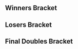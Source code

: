 {{DISPLAYTITLE:Super Smash Sundays 34: ''Melee'' Doubles Bracket}}{{SetGame|melee}}{{tabs static
|name1=Overview
|link1=Super Smash Sundays/34/Melee
|name2=Singles Bracket
|link2=Super Smash Sundays/34/Melee/Singles Bracket
|name3=Doubles Bracket
|link3=Super Smash Sundays/34/Melee/Doubles Bracket
|This=3
}}
==Winners Bracket==
{{16DEDoublesWBracketA
|column-width=160
|r1m1t1p1=MacD |r1m1t1p1flag=us
|r1m1t1p2=Alan |r1m1t1p2flag=us |r1m1t1score=2
|r1m1t2p1=hdYAMBO |r1m1t2p1flag=us
|r1m1t2p2=hdBryan |r1m1t2p2flag=us |r1m1t2score=0
|r1m1win=1
|r1m1t1p1char1= |r1m1t1p1stock1= |r1m1t1p2char1= |r1m1t1p2stock1=
|r1m1t2p1char1= |r1m1t2p1stock1=0 |r1m1t2p2char1= |r1m1t2p2stock1= |r1m1stage1= |r1m1win1=1
|r1m1t1p1char2= |r1m1t1p1stock2= |r1m1t1p2char2= |r1m1t1p2stock2=
|r1m1t2p1char2= |r1m1t2p1stock2=0 |r1m1t2p2char2= |r1m1t2p2stock2= |r1m1stage2= |r1m1win2=1

|r1m2t1p1=Captain Faceroll |r1m2t1p1flag=us
|r1m2t1p2=PsychoMidget |r1m2t1p2flag=us |r1m2t1score=2
|r1m2t2p1=Toxic Reflection |r1m2t2p1flag=us
|r1m2t2p2=Santiago |r1m2t2p2flag=us |r1m2t2score=1
|r1m2win=1
|r1m2t1p1char1= |r1m2t1p1stock1= |r1m2t1p2char1= |r1m2t1p2stock1=
|r1m2t2p1char1= |r1m2t2p1stock1=0 |r1m2t2p2char1= |r1m2t2p2stock1= |r1m2stage1= |r1m2win1=1
|r1m2t1p1char2= |r1m2t1p1stock2=0 |r1m2t1p2char2= |r1m2t1p2stock2=
|r1m2t2p1char2= |r1m2t2p1stock2= |r1m2t2p2char2= |r1m2t2p2stock2= |r1m2stage2= |r1m2win2=2
|r1m2t1p1char3= |r1m2t1p1stock3= |r1m2t1p2char3= |r1m2t1p2stock3=
|r1m2t2p1char3= |r1m2t2p1stock3=0 |r1m2t2p2char3= |r1m2t2p2stock3= |r1m2stage3= |r1m2win3=1

|r1m3t1p1=Laudandus |r1m3t1p1flag=us
|r1m3t1p2=Squid |r1m3t1p2flag=us |r1m3t1score=2
|r1m3t2p1=TheRogueTwinkie |r1m3t2p1flag=us
|r1m3t2p2=FrogVenom |r1m3t2p2flag=us |r1m3t2score=0
|r1m3win=1

|r1m4t1p1=Kira |r1m4t1p1flag=us
|r1m4t1p2=sherigami |r1m4t1p2flag=us |r1m4t1score=2
|r1m4t2p1=RagingCherry |r1m4t2p1flag=us
|r1m4t2p2=Rabbit |r1m4t2p2flag=us |r1m4t2score=0
|r1m4win=1
|r1m4t1p1char1= |r1m4t1p1stock1= |r1m4t1p2char1= |r1m4t1p2stock1=
|r1m4t2p1char1= |r1m4t2p1stock1=0 |r1m4t2p2char1= |r1m4t2p2stock1= |r1m4stage1= |r1m4win1=1
|r1m4t1p1char2= |r1m4t1p1stock2= |r1m4t1p2char2= |r1m4t1p2stock2=
|r1m4t2p1char2= |r1m4t2p1stock2=0 |r1m4t2p2char2= |r1m4t2p2stock2= |r1m4stage2= |r1m4win2=1

|r1m5t1p1=SFAT |r1m5t1p1flag=us
|r1m5t1p2=NMW |r1m5t1p2flag=us |r1m5t1score=2
|r1m5t2p1=The Grouch |r1m5t2p1flag=us
|r1m5t2p2=Frostyz |r1m5t2p2flag=us |r1m5t2score=0
|r1m5win=1
|r1m5t1p1char1= |r1m5t1p1stock1= |r1m5t1p2char1= |r1m5t1p2stock1=
|r1m5t2p1char1= |r1m5t2p1stock1=0 |r1m5t2p2char1= |r1m5t2p2stock1= |r1m5stage1= |r1m5win1=1
|r1m5t1p1char2= |r1m5t1p1stock2= |r1m5t1p2char2= |r1m5t1p2stock2=
|r1m5t2p1char2= |r1m5t2p1stock2=0 |r1m5t2p2char2= |r1m5t2p2stock2= |r1m5stage2= |r1m5win2=1

|r1m6t1p1=Anto |r1m6t1p1flag=us
|r1m6t1p2=matt_ |r1m6t1p2flag=us |r1m6t1score=0
|r1m6t2p1=Khepri |r1m6t2p1flag=us
|r1m6t2p2=Wieners |r1m6t2p2flag=us |r1m6t2score=2
|r1m6win=2

|r1m7t1p1=Reno |r1m7t1p1flag=us
|r1m7t1p2=MikeHaze |r1m7t1p2flag=us |r1m7t1score=2
|r1m7t2p1=KramePie |r1m7t2p1flag=us
|r1m7t2p2=Angtheavatar |r1m7t2p2flag=us |r1m7t2score=0
|r1m7win=1
|r1m7t1p1char1= |r1m7t1p1stock1= |r1m7t1p2char1= |r1m7t1p2stock1=
|r1m7t2p1char1= |r1m7t2p1stock1=0 |r1m7t2p2char1= |r1m7t2p2stock1= |r1m7stage1=Battlefield |r1m7win1=1
|r1m7t1p1char2= |r1m7t1p1stock2= |r1m7t1p2char2= |r1m7t1p2stock2=
|r1m7t2p1char2= |r1m7t2p1stock2=0 |r1m7t2p2char2= |r1m7t2p2stock2= |r1m7stage2=Battlefield |r1m7win2=1

|r1m8t1p1=Jace |r1m8t1p1flag=us
|r1m8t1p2=SK92 |r1m8t1p2flag=us |r1m8t1score=2
|r1m8t2p1=nasa |r1m8t2p1flag=us
|r1m8t2p2=human |r1m8t2p2flag=us |r1m8t2score=0
|r1m8win=1

|r2m1t1p1=MacD |r2m1t1p1flag=us
|r2m1t1p2=Alan |r2m1t1p2flag=us |r2m1t1score=2
|r2m1t2p1=Captain Faceroll |r2m1t2p1flag=us
|r2m1t2p2=PsychoMidget |r2m1t2p2flag=us |r2m1t2score=0
|r2m1win=1
|r2m1t1p1char1= |r2m1t1p1stock1= |r2m1t1p2char1= |r2m1t1p2stock1=
|r2m1t2p1char1= |r2m1t2p1stock1=0 |r2m1t2p2char1= |r2m1t2p2stock1= |r2m1stage1= |r2m1win1=1
|r2m1t1p1char2= |r2m1t1p1stock2= |r2m1t1p2char2= |r2m1t1p2stock2=
|r2m1t2p1char2= |r2m1t2p1stock2=0 |r2m1t2p2char2= |r2m1t2p2stock2= |r2m1stage2= |r2m1win2=1

|r2m2t1p1=Laudandus |r2m2t1p1flag=us
|r2m2t1p2=Squid |r2m2t1p2flag=us |r2m2t1score=0
|r2m2t2p1=Kira |r2m2t2p1flag=us
|r2m2t2p2=sherigami |r2m2t2p2flag=us |r2m2t2score=2
|r2m2win=2

|r2m3t1p1=SFAT |r2m3t1p1flag=us
|r2m3t1p2=NMW |r2m3t1p2flag=us |r2m3t1score=2
|r2m3t2p1=Khepri |r2m3t2p1flag=us
|r2m3t2p2=Wieners |r2m3t2p2flag=us |r2m3t2score=0
|r2m3win=1

|r2m4t1p1=Reno |r2m4t1p1flag=us
|r2m4t1p2=MikeHaze |r2m4t1p2flag=us |r2m4t1score=2
|r2m4t2p1=Jace |r2m4t2p1flag=us
|r2m4t2p2=SK92 |r2m4t2p2flag=us |r2m4t2score=1
|r2m4win=1
|r2m4t1p1char1= |r2m4t1p1stock1=0 |r2m4t1p2char1= |r2m4t1p2stock1=
|r2m4t2p1char1= |r2m4t2p1stock1= |r2m4t2p2char1= |r2m4t2p2stock1= |r2m4stage1= |r2m4win1=2
|r2m4t1p1char2= |r2m4t1p1stock2= |r2m4t1p2char2= |r2m4t1p2stock2=
|r2m4t2p1char2= |r2m4t2p1stock2=0 |r2m4t2p2char2= |r2m4t2p2stock2= |r2m4stage2= |r2m4win2=1
|r2m4t1p1char3= |r2m4t1p1stock3= |r2m4t1p2char3= |r2m4t1p2stock3=
|r2m4t2p1char3= |r2m4t2p1stock3=0 |r2m4t2p2char3= |r2m4t2p2stock3= |r2m4stage3= |r2m4win3=1

|r3m1t1p1=MacD |r3m1t1p1flag=us
|r3m1t1p2=Alan |r3m1t1p2flag=us |r3m1t1score=3
|r3m1t2p1=Kira |r3m1t2p1flag=us
|r3m1t2p2=sherigami |r3m1t2p2flag=us |r3m1t2score=2
|r3m1win=1

|r3m2t1p1=SFAT |r3m2t1p1flag=us
|r3m2t1p2=NMW |r3m2t1p2flag=us |r3m2t1score=3
|r3m2t2p1=Reno |r3m2t2p1flag=us
|r3m2t2p2=MikeHaze |r3m2t2p2flag=us |r3m2t2score=2
|r3m2win=1
}}

==Losers Bracket==
{{16DEDoublesLBracketSmwA
|tourneylink=Super Smash Sundays/34/Melee
|tourneyname=Super Smash Sundays 34
|l1placement=13-16
|l2placement=9-12
|l3placement=7-8
|l4placement=5-6
|column-width=160
|l1m1t1p1=hdYAMBO |l1m1t1p1flag=us
|l1m1t1p2=hdBryan |l1m1t1p2flag=us |l1m1t1score=0
|l1m1t2p1=Toxic Reflection |l1m1t2p1flag=us
|l1m1t2p2=Santiago |l1m1t2p2flag=us |l1m1t2score=2
|l1m1win=2
|l1m1t1p1char1= |l1m1t1p1stock1=0 |l1m1t1p2char1= |l1m1t1p2stock1=
|l1m1t2p1char1= |l1m1t2p1stock1= |l1m1t2p2char1= |l1m1t2p2stock1= |l1m1stage1= |l1m1win1=2
|l1m1t1p1char2= |l1m1t1p1stock2=0 |l1m1t1p2char2= |l1m1t1p2stock2=
|l1m1t2p1char2= |l1m1t2p1stock2= |l1m1t2p2char2= |l1m1t2p2stock2= |l1m1stage2= |l1m1win2=2

|l1m2t1p1=TheRogueTwinkie |l1m2t1p1flag=us
|l1m2t1p2=FrogVenom |l1m2t1p2flag=us |l1m2t1score=2
|l1m2t2p1=RagingCherry |l1m2t2p1flag=us
|l1m2t2p2=Rabbit |l1m2t2p2flag=us |l1m2t2score=0
|l1m2win=1
|l1m2t1p1char1= |l1m2t1p1stock1= |l1m2t1p2char1= |l1m2t1p2stock1=
|l1m2t2p1char1= |l1m2t2p1stock1=0 |l1m2t2p2char1= |l1m2t2p2stock1= |l1m2stage1= |l1m2win1=1
|l1m2t1p1char2= |l1m2t1p1stock2= |l1m2t1p2char2= |l1m2t1p2stock2=
|l1m2t2p1char2= |l1m2t2p1stock2=0 |l1m2t2p2char2= |l1m2t2p2stock2= |l1m2stage2= |l1m2win2=1

|l1m3t1p1=The Grouch |l1m3t1p1flag=us
|l1m3t1p2=Frostyz |l1m3t1p2flag=us |l1m3t1score=0
|l1m3t2p1=Anto |l1m3t2p1flag=us
|l1m3t2p2=matt_ |l1m3t2p2flag=us |l1m3t2score=2
|l1m3win=2
|l1m3t1p1char1= |l1m3t1p1stock1=0 |l1m3t1p2char1= |l1m3t1p2stock1=
|l1m3t2p1char1= |l1m3t2p1stock1= |l1m3t2p2char1= |l1m3t2p2stock1= |l1m3stage1= |l1m3win1=2
|l1m3t1p1char2= |l1m3t1p1stock2=0 |l1m3t1p2char2= |l1m3t1p2stock2=
|l1m3t2p1char2= |l1m3t2p1stock2= |l1m3t2p2char2= |l1m3t2p2stock2= |l1m3stage2= |l1m3win2=2

|l1m4t1p1=KramePie |l1m4t1p1flag=us
|l1m4t1p2=Angtheavatar |l1m4t1p2flag=us |l1m4t1score=2
|l1m4t2p1=nasa |l1m4t2p1flag=us
|l1m4t2p2=human |l1m4t2p2flag=us |l1m4t2score=0
|l1m4win=1
|l1m4t1p1char1= |l1m4t1p1stock1= |l1m4t1p2char1= |l1m4t1p2stock1=
|l1m4t2p1char1= |l1m4t2p1stock1=0 |l1m4t2p2char1= |l1m4t2p2stock1= |l1m4stage1= |l1m4win1=1
|l1m4t1p1char2= |l1m4t1p1stock2= |l1m4t1p2char2= |l1m4t1p2stock2=
|l1m4t2p1char2= |l1m4t2p1stock2=0 |l1m4t2p2char2= |l1m4t2p2stock2= |l1m4stage2= |l1m4win2=1

|l2m1t1p1=Jace |l2m1t1p1flag=us
|l2m1t1p2=SK92 |l2m1t1p2flag=us |l2m1t1score=0
|l2m1t2p1=Toxic Reflection |l2m1t2p1flag=us
|l2m1t2p2=Santiago |l2m1t2p2flag=us |l2m1t2score=2
|l2m1win=2
|l2m1t1p1char1= |l2m1t1p1stock1=0 |l2m1t1p2char1= |l2m1t1p2stock1=
|l2m1t2p1char1= |l2m1t2p1stock1= |l2m1t2p2char1= |l2m1t2p2stock1= |l2m1stage1= |l2m1win1=2
|l2m1t1p1char2= |l2m1t1p1stock2=0 |l2m1t1p2char2= |l2m1t1p2stock2=
|l2m1t2p1char2= |l2m1t2p1stock2= |l2m1t2p2char2= |l2m1t2p2stock2= |l2m1stage2= |l2m1win2=2

|l2m2t1p1=Khepri |l2m2t1p1flag=us
|l2m2t1p2=Wieners |l2m2t1p2flag=us |l2m2t1score=2
|l2m2t2p1=TheRogueTwinkie |l2m2t2p1flag=us
|l2m2t2p2=FrogVenom |l2m2t2p2flag=us |l2m2t2score=0
|l2m2win=1
|l2m2t1p1char1= |l2m2t1p1stock1= |l2m2t1p2char1= |l2m2t1p2stock1=
|l2m2t2p1char1= |l2m2t2p1stock1=0 |l2m2t2p2char1= |l2m2t2p2stock1= |l2m2stage1= |l2m2win1=1
|l2m2t1p1char2= |l2m2t1p1stock2= |l2m2t1p2char2= |l2m2t1p2stock2=
|l2m2t2p1char2= |l2m2t2p1stock2=0 |l2m2t2p2char2= |l2m2t2p2stock2= |l2m2stage2= |l2m2win2=1

|l2m3t1p1=Laudandus |l2m3t1p1flag=us
|l2m3t1p2=Squid |l2m3t1p2flag=us |l2m3t1score=0
|l2m3t2p1=Anto |l2m3t2p1flag=us
|l2m3t2p2=matt_ |l2m3t2p2flag=us |l2m3t2score=2
|l2m3win=2
|l2m3t1p1char1= |l2m3t1p1stock1=0 |l2m3t1p2char1= |l2m3t1p2stock1=
|l2m3t2p1char1= |l2m3t2p1stock1= |l2m3t2p2char1= |l2m3t2p2stock1= |l2m3stage1= |l2m3win1=2
|l2m3t1p1char2= |l2m3t1p1stock2=0 |l2m3t1p2char2= |l2m3t1p2stock2=
|l2m3t2p1char2= |l2m3t2p1stock2= |l2m3t2p2char2= |l2m3t2p2stock2= |l2m3stage2= |l2m3win2=2

|l2m4t1p1=Captain Faceroll |l2m4t1p1flag=us
|l2m4t1p2=PsychoMidget |l2m4t1p2flag=us |l2m4t1score=2
|l2m4t2p1=KramePie |l2m4t2p1flag=us
|l2m4t2p2=Angtheavatar |l2m4t2p2flag=us |l2m4t2score=0
|l2m4win=1
|l2m4t1p1char1= |l2m4t1p1stock1= |l2m4t1p2char1= |l2m4t1p2stock1=
|l2m4t2p1char1= |l2m4t2p1stock1=0 |l2m4t2p2char1= |l2m4t2p2stock1= |l2m4stage1= |l2m4win1=1
|l2m4t1p1char2= |l2m4t1p1stock2= |l2m4t1p2char2= |l2m4t1p2stock2=
|l2m4t2p1char2= |l2m4t2p1stock2=0 |l2m4t2p2char2= |l2m4t2p2stock2= |l2m4stage2= |l2m4win2=1

|l3m1t1p1=Toxic Reflection |l3m1t1p1flag=us
|l3m1t1p2=Santiago |l3m1t1p2flag=us |l3m1t1score=2
|l3m1t2p1=Khepri |l3m1t2p1flag=us
|l3m1t2p2=Wieners |l3m1t2p2flag=us |l3m1t2score=1
|l3m1win=1

|l3m2t1p1=Anto |l3m2t1p1flag=us
|l3m2t1p2=matt_ |l3m2t1p2flag=us |l3m2t1score=0
|l3m2t2p1=Captain Faceroll |l3m2t2p1flag=us
|l3m2t2p2=PsychoMidget |l3m2t2p2flag=us |l3m2t2score=2
|l3m2win=2
|l3m2t1p1char1= |l3m2t1p1stock1=0 |l3m2t1p2char1= |l3m2t1p2stock1=
|l3m2t2p1char1= |l3m2t2p1stock1= |l3m2t2p2char1= |l3m2t2p2stock1= |l3m2stage1= |l3m2win1=2
|l3m2t1p1char2= |l3m2t1p1stock2=0 |l3m2t1p2char2= |l3m2t1p2stock2=
|l3m2t2p1char2= |l3m2t2p1stock2= |l3m2t2p2char2= |l3m2t2p2stock2= |l3m2stage2= |l3m2win2=2

|l4m1t1p1=Kira |l4m1t1p1flag=us
|l4m1t1p2=sherigami |l4m1t1p2flag=us |l4m1t1score=2
|l4m1t2p1=Toxic Reflection |l4m1t2p1flag=us
|l4m1t2p2=Santiago |l4m1t2p2flag=us |l4m1t2score=1
|l4m1win=1
|l4m1t1p1char1= |l4m1t1p1stock1= |l4m1t1p2char1= |l4m1t1p2stock1=
|l4m1t2p1char1= |l4m1t2p1stock1=0 |l4m1t2p2char1= |l4m1t2p2stock1= |l4m1stage1= |l4m1win1=1
|l4m1t1p1char2= |l4m1t1p1stock2=0 |l4m1t1p2char2= |l4m1t1p2stock2=
|l4m1t2p1char2= |l4m1t2p1stock2= |l4m1t2p2char2= |l4m1t2p2stock2= |l4m1stage2= |l4m1win2=2
|l4m1t1p1char3= |l4m1t1p1stock3= |l4m1t1p2char3= |l4m1t1p2stock3=
|l4m1t2p1char3= |l4m1t2p1stock3=0 |l4m1t2p2char3= |l4m1t2p2stock3= |l4m1stage3= |l4m1win3=1

|l4m2t1p1=Reno |l4m2t1p1flag=us
|l4m2t1p2=MikeHaze |l4m2t1p2flag=us |l4m2t1score=0
|l4m2t2p1=Captain Faceroll |l4m2t2p1flag=us
|l4m2t2p2=PsychoMidget |l4m2t2p2flag=us |l4m2t2score=2
|l4m2win=2
|l4m2t1p1char1= |l4m2t1p1stock1=0 |l4m2t1p2char1= |l4m2t1p2stock1=
|l4m2t2p1char1= |l4m2t2p1stock1= |l4m2t2p2char1= |l4m2t2p2stock1= |l4m2stage1= |l4m2win1=2
|l4m2t1p1char2= |l4m2t1p1stock2=0 |l4m2t1p2char2= |l4m2t1p2stock2=
|l4m2t2p1char2= |l4m2t2p1stock2= |l4m2t2p2char2= |l4m2t2p2stock2= |l4m2stage2= |l4m2win2=2
}}
<onlyinclude>
==Final Doubles Bracket==
{{DEFinalDoublesSmwBracket
|tourneylink=Super Smash Sundays/34/Melee
|tourneyname=Super Smash Sundays 34
|l1placement=4
|r2placement=3
|r3loserplacement=2
|r3winnerplacement=1
|export_score=true
|r1m1t1p1=MacD |r1m1t1p1flag=us
|r1m1t1p2=Alan |r1m1t1p2flag=us |r1m1t1score=1
|r1m1t2p1=SFAT |r1m1t2p1flag=us
|r1m1t2p2=NMW |r1m1t2p2flag=us |r1m1t2score=3
|r1m1win=2
|r1m1t1p1char1= |r1m1t1p1stock1=0 |r1m1t1p2char1= |r1m1t1p2stock1=
|r1m1t2p1char1= |r1m1t2p1stock1= |r1m1t2p2char1= |r1m1t2p2stock1= |r1m1stage1= |r1m1win1=2
|r1m1t1p1char2= |r1m1t1p1stock2=0 |r1m1t1p2char2= |r1m1t1p2stock2=
|r1m1t2p1char2= |r1m1t2p1stock2= |r1m1t2p2char2= |r1m1t2p2stock2= |r1m1stage2= |r1m1win2=2
|r1m1t1p1char3= |r1m1t1p1stock3= |r1m1t1p2char3= |r1m1t1p2stock3=
|r1m1t2p1char3= |r1m1t2p1stock3=0 |r1m1t2p2char3= |r1m1t2p2stock3= |r1m1stage3= |r1m1win3=1
|r1m1t1p1char4= |r1m1t1p1stock4=0 |r1m1t1p2char4= |r1m1t1p2stock4=
|r1m1t2p1char4= |r1m1t2p1stock4= |r1m1t2p2char4= |r1m1t2p2stock4= |r1m1stage4= |r1m1win4=2

|l1m1t1p1=Kira |l1m1t1p1flag=us
|l1m1t1p2=sherigami |l1m1t1p2flag=us |l1m1t1score=3
|l1m1t2p1=Captain Faceroll |l1m1t2p1flag=us
|l1m1t2p2=PsychoMidget |l1m1t2p2flag=us |l1m1t2score=1
|l1m1win=1


|r2m1t1p1=MacD |r2m1t1p1flag=us
|r2m1t1p2=Alan |r2m1t1p2flag=us |r2m1t1score=3
|r2m1t2p1=Kira |r2m1t2p1flag=us
|r2m1t2p2=sherigami |r2m1t2p2flag=us |r2m1t2score=0
|r2m1win=1
|r3m1t1p1=SFAT |r3m1t1p1flag=us
|r3m1t1p2=NMW |r3m1t1p2flag=us |r3m1t1score=3
|r3m1t2p1=MacD |r3m1t2p1flag=us
|r3m1t2p2=Alan |r3m1t2p2flag=us |r3m1t2score=2
|r3m1win=1
}}
</onlyinclude>
